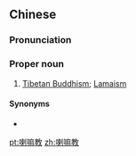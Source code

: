 ==Chinese==
{{zh-forms|type=21}}

===Pronunciation===
{{zh-pron
|m=Lǎmajiào
|c=laa1 maa4 gaau3
|cat=pn
}}

===Proper noun===
{{zh-proper noun}}

# [[Tibetan Buddhism]]; [[Lamaism]]

====Synonyms====
* {{zh-l|藏傳佛教|tr=Zàngchuán Fójiāo}}

{{zh-cat|Religion}}

[[pt:喇嘛教]]
[[zh:喇嘛教]]